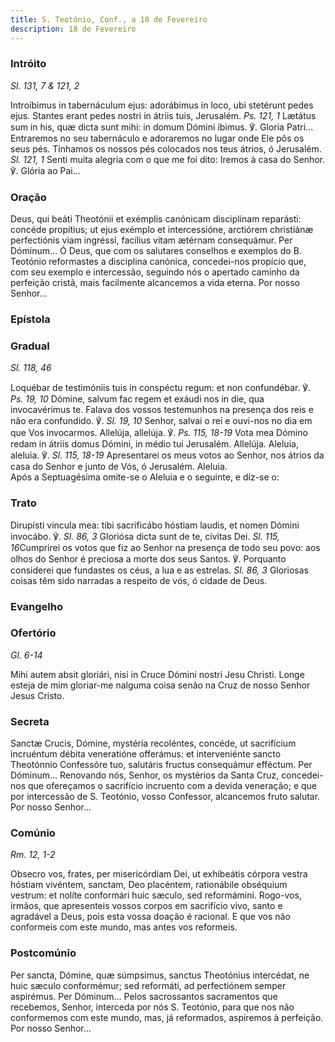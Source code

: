 ```yaml
---
title: S. Teotónio, Conf., a 18 de Fevereiro
description: 18 de Fevereiro
---
```


### Intróito

<em>Sl. 131, 7 & 121, 2</em>

<div class="side-by-side not-content">
  <span>
    Introíbimus in tabernáculum ejus: adorábimus in loco, ubi stetérunt pedes
    ejus. Stantes erant pedes nostri in átriis tuis, Jerusalém.
    <em>Ps. 121, 1</em>
    Lætátus sum in his, quæ dicta sunt mihi: in domum Dómini íbimus. ℣. Gloria
    Patri... Entraremos no seu tabernáculo e adoraremos no lugar onde Ele pôs os
    seus pés. Tínhamos os nossos pés colocados nos teus átrios, ó Jerusalém.
    <em>Sl. 121, 1</em> Senti muita alegria com o que me foi dito: Iremos à casa
    do Senhor. ℣. Glória ao Pai...
  </span>
</div>

### Oração

<div class="side-by-side not-content">
  <span>
    Deus, qui beáti Theotónii et exémplis canónicam disciplínam reparásti:
    concéde propítius; ut ejus exémplo et intercessióne, arctiórem christiánæ
    perfectiónis viam ingréssi, facílius vitam ætérnam consequámur. Per
    Dóminum... Ó Deus, que com os salutares conselhos e exemplos do B. Teotónio
    reformastes a disciplina canónica, concedei-nos propício que, com seu
    exemplo e intercessão, seguindo nós o apertado caminho da perfeição cristã,
    mais facilmente alcancemos a vida eterna. Por nosso Senhor...
  </span>
</div>

### Epístola


<LinkCard
  href="/missal/comum/16abades#epístola"
  title="Abades - Missa Os justi"
/>

### Gradual

<em>Sl. 118, 46</em>

<div class="side-by-side not-content">
  <span>
    Loquébar de testimóniis tuis in conspéctu regum: et non confundébar. ℣.
    <em>Ps. 19, 10</em> Dómine, salvum fac regem et exáudi nos in die, qua invocavérimus
    te. Falava dos vossos testemunhos na presença dos reis e não era confundido.
    ℣.
    <em>Sl. 19, 10</em> Senhor, salvai o rei e ouvi-nos no dia em que Vos
    invocarmos. Allelúja, allelúja. ℣. <em>Ps. 115, 18-19</em> Vota mea Dómino
    redam in átriis domus Dómini, in médio tui Jerusalém. Allelúja. Aleluia,
    aleluia. ℣. <em>Sl. 115, 18-19</em> Apresentarei os meus votos ao Senhor,
    nos átrios da casa do Senhor e junto de Vós, ó Jerusalém. Aleluia.
  </span>
</div>

<aside>Após a Septuagésima omite-se o Aleluia e o seguinte, e diz-se o:</aside>

### Trato

<div class="side-by-side not-content">
  <span>
    Dirupísti víncula mea: tibi sacrificábo hóstiam laudis, et nomen Dómini
    invocábo. ℣. <em>Sl. 86, 3</em> Gloriósa dicta sunt de te, cívitas Dei.
    <em>Sl. 115, 16</em>Cumprirei os votos que fiz ao Senhor na presença de todo
    seu povo: aos olhos do Senhor é preciosa a morte dos seus Santos. ℣. Porquanto
    considerei que fundastes os céus, a lua e as estrelas.
    <em>Sl. 86, 3</em> Gloriosas coisas têm sido narradas a respeito de vós, ó
    cidade de Deus.
  </span>
</div>

### Evangelho

<LinkCard
  href="/missal/comum/16abades#evangelho"
  title="Abades - Missa Os justi"
/>

### Ofertório

<em>Gl. 6-14</em>

<div class="side-by-side not-content">
  <span>
    Mihi autem absit gloriári, nisi in Cruce Dómini nostri Jesu Christi. Longe
    esteja de mim gloriar-me nalguma coisa senão na Cruz de nosso Senhor Jesus
    Cristo.
  </span>
</div>

### Secreta

<div class="side-by-side not-content">
  <span>
    Sanctæ Crucis, Dómine, mystéria recoléntes, concéde, ut sacrifícium
    incruéntum débita veneratióne offerámus: et interveniénte sancto Theotónnio
    Confessóre tuo, salutáris fructus consequámur efféctum. Per Dóminum...
    Renovando nós, Senhor, os mystérios da Santa Cruz, concedei-nos que
    ofereçamos o sacrifício incruento com a devida veneração; e que por
    intercessão de S. Teotónio, vosso Confessor, alcancemos fruto salutar. Por
    nosso Senhor...
  </span>
</div>

### Comúnio

<em>Rm. 12, 1-2</em>

<div class="side-by-side not-content">
  <span>
    Obsecro vos, frates, per misericórdiam Dei, ut exhibeátis córpora vestra
    hóstiam vivéntem, sanctam, Deo placéntem, rationábile obséquium vestrum: et
    nolíte conformári huic sæculo, sed reformámini. Rogo-vos, irmãos, que
    apresenteis vossos corpos em sacrifício vivo, santo e agradável a Deus, pois
    esta vossa doação é racional. E que vos não conformeis com este mundo, mas
    antes vos reformeis.
  </span>
</div>

### Postcomúnio

<div class="side-by-side not-content">
  <span>
    Per sancta, Dómine, quæ súmpsimus, sanctus Theotónius intercédat, ne huic
    sæculo conformémur; sed reformáti, ad perfectiónem semper aspirémus. Per
    Dóminum... Pelos sacrossantos sacramentos que recebemos, Senhor, interceda
    por nós S. Teotónio, para que nos não conformemos com este mundo, mas, já
    reformados, aspiremos à perfeição. Por nosso Senhor...
  </span>
</div>

